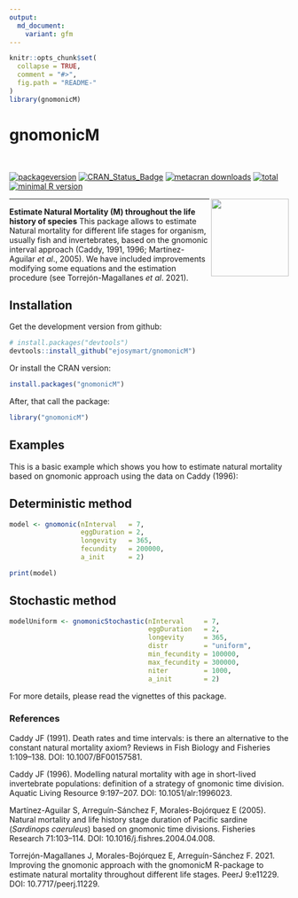 ---
output:
  md_document:
    variant: gfm
---

```{r, echo = FALSE}
knitr::opts_chunk$set(
  collapse = TRUE,
  comment = "#>",
  fig.path = "README-"
)
library(gnomonicM)
```

# gnomonicM

<br>

<!-- badges: start -->
[![packageversion](https://img.shields.io/badge/Package%20version-1.0.1-blue.svg?style=flat-square)](commits/master) [![CRAN_Status_Badge](https://www.r-pkg.org/badges/version/gnomonicM)](https://cran.r-project.org/package=gnomonicM) [![metacran downloads](https://cranlogs.r-pkg.org/badges/gnomonicM)](https://cran.rstudio.com/web/packages/gnomonicM/index.html) [![total](http://cranlogs.r-pkg.org/badges/grand-total/gnomonicM)](https://www.rpackages.io/package/gnomonicM) [![minimal R version](https://img.shields.io/badge/R%3E%3D-3.6-6666ff.svg)](https://cran.r-project.org/)

<!-- badges: end -->
<img src='man/figures/gnomonicM_logo.png' align="right" height="140" /></a>

<hr>


**Estimate Natural Mortality (M) throughout the life history of species**
This package allows to estimate Natural mortality for different life stages for organism, usually fish and invertebrates, based on the gnomonic interval approach (Caddy, 1991, 1996; Martínez-Aguilar *et al*., 2005). We have included improvements modifying some equations and the estimation procedure (see Torrejón-Magallanes *et al*. 2021).


## Installation

Get the development version from github:

```R
# install.packages("devtools")
devtools::install_github("ejosymart/gnomonicM")
```

Or install the CRAN version:

```R
install.packages("gnomonicM")
```


After, that call the package:
```R
library("gnomonicM")
```


## Examples

This is a basic example which shows you how to estimate natural mortality based on gnomonic approach using the data on Caddy (1996):

## Deterministic method

```{r}
model <- gnomonic(nInterval   = 7, 
                  eggDuration = 2, 
                  longevity   = 365, 
                  fecundity   = 200000, 
                  a_init      = 2)

print(model)
```


## Stochastic method

```{r}
modelUniform <- gnomonicStochastic(nInterval     = 7, 
                                   eggDuration   = 2,
                                   longevity     = 365,
                                   distr         = "uniform", 
                                   min_fecundity = 100000, 
                                   max_fecundity = 300000, 
                                   niter         = 1000, 
                                   a_init        = 2)
```


For more details, please read the vignettes of this package.


### References

Caddy JF (1991). Death rates and time intervals: is there an alternative to the constant natural mortality axiom? Reviews in Fish Biology and Fisheries 1:109–138. DOI: 10.1007/BF00157581.

Caddy JF (1996). Modelling natural mortality with age in short-lived invertebrate populations: definition of a strategy of gnomonic time division. Aquatic Living Resource 9:197–207. DOI: 10.1051/alr:1996023.

Martínez-Aguilar S, Arreguín-Sánchez F, Morales-Bojórquez E (2005). Natural mortality and life history stage duration of Pacific sardine (*Sardinops caeruleus*) based on gnomonic time divisions. Fisheries Research 71:103–114. DOI: 10.1016/j.fishres.2004.04.008.

Torrejón-Magallanes J, Morales-Bojórquez E, Arreguín-Sánchez F. 2021. Improving the gnomonic approach with the gnomonicM R-package to estimate natural mortality throughout different life stages. PeerJ 9:e11229. DOI: 10.7717/peerj.11229.
